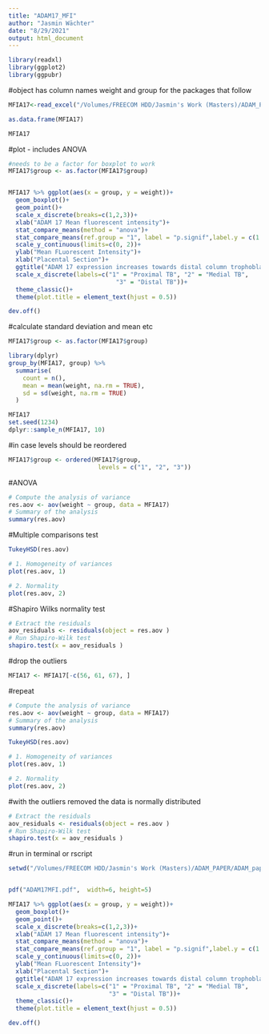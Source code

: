 ```yaml
---
title: "ADAM17_MFI"
author: "Jasmin Wächter"
date: "8/29/2021"
output: html_document
---
```


```r

library(readxl)
library(ggplot2)
library(ggpubr)
```
#object has column names weight and group for the packages that follow
```r
MFIA17<-read_excel("/Volumes/FREECOM HDD/Jasmin's Work (Masters)/ADAM_PAPER/ADAM_paper_results/IF/MFI_ADAM17/For_R2.xlsx")

as.data.frame(MFIA17)

MFIA17
```
#plot - includes ANOVA 
```r
#needs to be a factor for boxplot to work 
MFIA17$group <- as.factor(MFIA17$group)


MFIA17 %>% ggplot(aes(x = group, y = weight))+
  geom_boxplot()+
  geom_point()+
  scale_x_discrete(breaks=c(1,2,3))+
  xlab("ADAM 17 Mean fluorescent intensity")+
  stat_compare_means(method = "anova")+
  stat_compare_means(ref.group = "1", label = "p.signif",label.y = c(1.4, 1.8),hide.ns = TRUE)+ 
  scale_y_continuous(limits=c(0, 2))+
  ylab("Mean FLuorescent Intensity")+
  xlab("Placental Section")+
  ggtitle("ADAM 17 expression increases towards distal column trophoblasts")+
  scale_x_discrete(labels=c("1" = "Proximal TB", "2" = "Medial TB",
                              "3" = "Distal TB"))+
  theme_classic()+
  theme(plot.title = element_text(hjust = 0.5))

dev.off()

```
#calculate standard deviation and mean etc
```r

MFIA17$group <- as.factor(MFIA17$group)

library(dplyr)
group_by(MFIA17, group) %>%
  summarise(
    count = n(),
    mean = mean(weight, na.rm = TRUE),
    sd = sd(weight, na.rm = TRUE)
  )

```


```r
MFIA17
set.seed(1234)
dplyr::sample_n(MFIA17, 10)

```

#in case levels should be reordered
```r
MFIA17$group <- ordered(MFIA17$group,
                         levels = c("1", "2", "3"))
```




#ANOVA
```r
# Compute the analysis of variance
res.aov <- aov(weight ~ group, data = MFIA17)
# Summary of the analysis
summary(res.aov)
```

#Multiple comparisons test
```r
TukeyHSD(res.aov)
```

```r
# 1. Homogeneity of variances
plot(res.aov, 1)
```

```r
# 2. Normality
plot(res.aov, 2)
```

#Shapiro Wilks normality test
```r
# Extract the residuals
aov_residuals <- residuals(object = res.aov )
# Run Shapiro-Wilk test
shapiro.test(x = aov_residuals )
```

#drop the outliers
```r
MFIA17 <- MFIA17[-c(56, 61, 67), ]
```

#repeat
```r
# Compute the analysis of variance
res.aov <- aov(weight ~ group, data = MFIA17)
# Summary of the analysis
summary(res.aov)
```
```r
TukeyHSD(res.aov)
```

```r
# 1. Homogeneity of variances
plot(res.aov, 1)
```


```r
# 2. Normality
plot(res.aov, 2)
```
#with the outliers removed the data is normally distributed
```r
# Extract the residuals
aov_residuals <- residuals(object = res.aov )
# Run Shapiro-Wilk test
shapiro.test(x = aov_residuals )
```
#run in terminal or rscript
```r
setwd("/Volumes/FREECOM HDD/Jasmin's Work (Masters)/ADAM_PAPER/ADAM_paper_results/IF/MFI_ADAM17")


pdf("ADAM17MFI.pdf",  width=6, height=5)

MFIA17 %>% ggplot(aes(x = group, y = weight))+
  geom_boxplot()+
  geom_point()+
  scale_x_discrete(breaks=c(1,2,3))+
  xlab("ADAM 17 Mean fluorescent intensity")+
  stat_compare_means(method = "anova")+
  stat_compare_means(ref.group = "1", label = "p.signif",label.y = c(1.4, 1.8),hide.ns = TRUE)+ 
  scale_y_continuous(limits=c(0, 2))+
  ylab("Mean FLuorescent Intensity")+
  xlab("Placental Section")+
  ggtitle("ADAM 17 expression increases towards distal column trophoblasts")+
  scale_x_discrete(labels=c("1" = "Proximal TB", "2" = "Medial TB",
                            "3" = "Distal TB"))+
  theme_classic()+
  theme(plot.title = element_text(hjust = 0.5))

dev.off()



```

